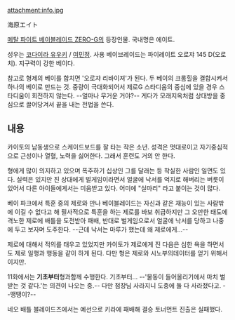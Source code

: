 attachment:info.jpg 

海原エイト

[[메탈 파이트 베이블레이드 ZERO-G]]의 등장인물. 국내명은 에이트.

성우는 [[코다이라 유우키]] / [[여민정]]. 사용 베이브레이드는 파이레이트 오로쟈 145 D(오로치). 지구력이 강한 베이다.

참고로 형제의 베이를 합치면 '오로쟈 리바이져'가 된다. 두 베이의 크롬힐을 결합시켜서 하나의 베이로 만드는 것. 중량이 극대화되어서 제로G 스타디움의 중심에 있을 경우 스타디움이 회전하지 않는다. --얼마나 무거운 거야?-- 게다가 모래지옥처럼 상대방을 중심으로 끌어당겨서 끝을 내는 전법을 쓴다. 

== 내용 ==
카이토의 남동생으로 스케이드보드를 잘 타는 작은 소년. 성격은 멋대로이고 자기중심적으로 근성이나 열혈, 노력을 싫어한다. 그래서 훈련도 거의 안 한다.

형에게 많이 의지하고 있으며 폭주하기 십상인 그를 달래는 등 착실한 사람인 일면도 있다. 실력은 있지만 진 상대에게 벌게임이라면서 얼굴에 낙서를 억지로 해버리는 버릇이 있어서 다른 아이들에게서는 미움받고 있다. 어미에 "실마리" 라고 붙이는 것이 많다. 

베이 파크에서 특훈 중의 제로와 만나 베이블레이드는 자신과 같은 재능이 있는 사람밖에 이길 수 없다고 해 필사적으로 특훈을 하는 제로를 바보 취급하지만 그 오만한 태도에 격노한 제로에 배틀을 도전받아 패배, 반대로 벌게임으로서 얼굴에 낙서를 당하고 나중에 두고 보자며 도주한다. --근데 낙서는 마루가 했는데 왜 제로에게...--

제로에 대해서 적의를 태우고 있었지만 카이토가 제로에게 진 다음은 심한 욕을 하면서도 제로 일행과 행동을 같이 하게 된다. 다만 형은 제로와 시노부의데이터를 얻기 위해서이지만.

11화에서는 '''기초부터'''형과함께 수행한다. 기초부터... --'물동이 들어올리기에서 마치 벌받는 것 같다.'는 의견이 나오는 중.-- 다만 점장님 사라지니 도중에 둘 다 사라졌다고. --땡땡이?--

네오 배틀 블레이드즈에서는 예선으로 키라에 패배해 결승 토너먼트 진출은 실패했다.
